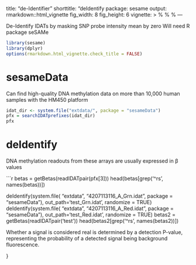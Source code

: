 title: "de-Identifier"
shorttitle: "deIdentify
package: sesame
output: rmarkdown::html_vignette
fig_width: 8
fig_height: 6
vignette: >
  %\VignetteEngine{knitr::rmarkdown}
  %\VignetteIndexEntry{"0. de-Identifier"}
  %\VignetteEncoding{UTF-8} 
---

De-Identify IDATs by masking SNP probe intensity mean by zero
Will need R package seSAMe

```r
library(sesame)
library(dplyr)
options(rmarkdown.html_vignette.check_title = FALSE)
```

# sesameData

Can find high-quality DNA methylation data on more than 10,000 human samples with the HM450 platform

```r
idat_dir <- system.file("extdata/", package = "sesameData")
pfx = searchIDATprefixes(idat_dir)
pfx
```
                                                   
# deIdentify

DNA methylation readouts from these arrays are usually expressed in β values

```r

betas = getBetas(readIDATpair(pfx[3]))
head(betas[grep('^rs', names(betas))])

deIdentify(system.file(
     "extdata", "4207113116_A_Grn.idat", package = "sesameData"),
      out_path='test_Grn.idat', randomize = TRUE)
deIdentify(system.file(
     "extdata", "4207113116_A_Red.idat", package = "sesameData"),
       out_path='test_Red.idat', randomize = TRUE)
betas2 = getBetas(readIDATpair('test'))
head(betas2[grep('^rs', names(betas2))])

Whether a signal is considered real is determined by a detection P-value, representing the probability of a detected signal being background fluorescence.

}
